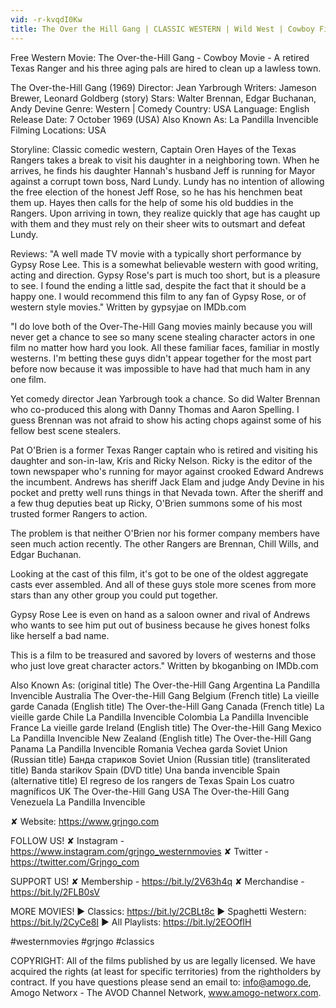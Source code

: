 ```yaml
---
vid: -r-kvqdI0Kw
title: The Over the Hill Gang | CLASSIC WESTERN | Wild West | Cowboy Film | Classic Westerns | English
---
```


Free Western Movie: The Over-the-Hill Gang - Cowboy Movie - A retired Texas Ranger and his three aging pals are hired to clean up a lawless town.

The Over-the-Hill Gang (1969)
Director: Jean Yarbrough
Writers: Jameson Brewer, Leonard Goldberg (story)
Stars: Walter Brennan, Edgar Buchanan, Andy Devine
Genre: Western | Comedy
Country: USA
Language: English
Release Date: 7 October 1969 (USA) 
Also Known As: La Pandilla Invencible 
Filming Locations: USA

Storyline:
Classic comedic western, Captain Oren Hayes of the Texas Rangers takes a break to visit his daughter in a neighboring town. When he arrives, he finds his daughter Hannah's husband Jeff is running for Mayor against a corrupt town boss, Nard Lundy. Lundy has no intention of allowing the free election of the honest Jeff Rose, so he has his henchmen beat them up. Hayes then calls for the help of some his old buddies in the Rangers. Upon arriving in town, they realize quickly that age has caught up with them and they must rely on their sheer wits to outsmart and defeat Lundy.

Reviews:
"A well made TV movie with a typically short performance by Gypsy Rose Lee. This is a somewhat believable western with good writing, acting and direction. Gypsy Rose's part is much too short, but is a pleasure to see. I found the ending a little sad, despite the fact that it should be a happy one. I would recommend this film to any fan of Gypsy Rose, or of western style movies." Written by gypsyjae on IMDb.com

"I do love both of the Over-The-Hill Gang movies mainly because you will never get a chance to see so many scene stealing character actors in one film no matter how hard you look. All these familiar faces, familiar in mostly westerns. I'm betting these guys didn't appear together for the most part before now because it was impossible to have had that much ham in any one film.

Yet comedy director Jean Yarbrough took a chance. So did Walter Brennan who co-produced this along with Danny Thomas and Aaron Spelling. I guess Brennan was not afraid to show his acting chops against some of his fellow best scene stealers.

Pat O'Brien is a former Texas Ranger captain who is retired and visiting his daughter and son-in-law, Kris and Ricky Nelson. Ricky is the editor of the town newspaper who's running for mayor against crooked Edward Andrews the incumbent. Andrews has sheriff Jack Elam and judge Andy Devine in his pocket and pretty well runs things in that Nevada town. After the sheriff and a few thug deputies beat up Ricky, O'Brien summons some of his most trusted former Rangers to action.

The problem is that neither O'Brien nor his former company members have seen much action recently. The other Rangers are Brennan, Chill Wills, and Edgar Buchanan.

Looking at the cast of this film, it's got to be one of the oldest aggregate casts ever assembled. And all of these guys stole more scenes from more stars than any other group you could put together.

Gypsy Rose Lee is even on hand as a saloon owner and rival of Andrews who wants to see him put out of business because he gives honest folks like herself a bad name.

This is a film to be treasured and savored by lovers of westerns and those who just love great character actors." Written by bkoganbing on IMDb.com 

Also Known As: 
(original title) The Over-the-Hill Gang
Argentina La Pandilla Invencible
Australia The Over-the-Hill Gang
Belgium (French title) La vieille garde
Canada (English title) The Over-the-Hill Gang
Canada (French title) La vieille garde
Chile La Pandilla Invencible
Colombia La Pandilla Invencible
France La vieille garde
Ireland (English title) The Over-the-Hill Gang
Mexico La Pandilla Invencible
New Zealand (English title) The Over-the-Hill Gang
Panama La Pandilla Invencible
Romania Vechea garda
Soviet Union (Russian title) Банда стариков
Soviet Union (Russian title) (transliterated title) Banda starikov
Spain (DVD title) Una banda invencible
Spain (alternative title) El regreso de los rangers de Texas
Spain Los cuatro magníficos
UK The Over-the-Hill Gang
USA The Over-the-Hill Gang
Venezuela La Pandilla Invencible

✘ Website: https://www.grjngo.com

FOLLOW US!
✘ Instagram - https://www.instagram.com/grjngo_westernmovies
✘ Twitter - https://twitter.com/Grjngo_com

SUPPORT US!
✘ Membership - https://bit.ly/2V63h4q
✘ Merchandise - https://bit.ly/2FLB0sV

MORE MOVIES! 
► Classics: https://bit.ly/2CBLt8c 
► Spaghetti Western: https://bit.ly/2CyCe8I 
► All Playlists: https://bit.ly/2EOOfIH 

#westernmovies #grjngo #classics

COPYRIGHT: All of the films published by us are legally licensed. We have acquired the rights (at least for specific territories) from the rightholders by contract. If you have questions please send an email to: info@amogo.de, Amogo Networx - The AVOD Channel Network, www.amogo-networx.com.